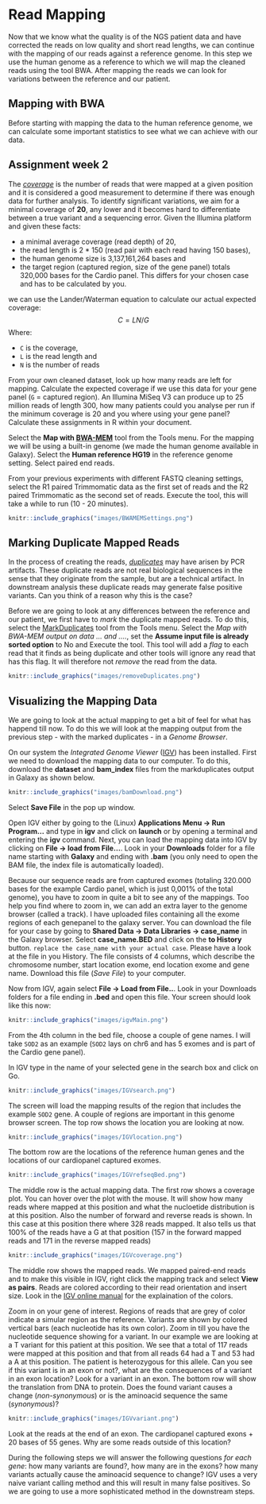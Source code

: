 # Read Mapping
Now that we know what the quality is of the NGS patient data and have corrected the reads on low quality and short read lengths, we can continue with the mapping of our reads against a reference genome. In this step we use the human genome as a reference to which we will map the cleaned reads using the tool BWA. After mapping the reads we can look for variations between the reference and our patient. 

## Mapping with BWA
Before starting with mapping the data to the human reference genome, we can calculate some important statistics to see what we can achieve with our data.

## Assignment week 2
The *[coverage][1]* is the number of reads that were mapped at a given position and it is considered a good measurement to determine if there was enough data for further analysis. To identify significant variations, we aim for a minimal coverage of **20**, any lower and it becomes hard to differentiate between a true variant and a sequencing error. Given the Illumina platform and given these facts:
<ul>
    <li>a minimal average coverage (read depth) of 20,</li>
    <li>the read length is 2 * 150 (read pair with each read having 150 bases),</li>
    <li>the human genome size is 3,137,161,264 bases and</li>
    <li>the target region (captured region, size of the gene panel) totals 320,000 bases for the Cardio panel. This differs for your chosen case and has to be calculated by you.</li>
</ul>

we can use the Lander/Waterman equation to calculate our actual expected coverage: $$C = LN / G $$
Where: 
<ul>
    <li>`C` is the coverage,</li>
    <li>`L` is the read length and</li>
    <li>`N` is the number of reads</li>
</ul>

From your own cleaned dataset, look up how many reads are left for mapping. Calculate the expected coverage if we use this data for your gene panel (`G` = captured region). An Illumina MiSeq V3 can produce up to 25 million reads of length 300, how many patients could you analyse per run if the minimum coverage is 20 and you where using your gene panel? Calculate these assignments in R within your document.

Select the **Map with [BWA-MEM](https://arxiv.org/abs/1303.3997)** tool from the Tools menu. For the mapping we will be using a built-in genome (we made the human genome available in Galaxy). Select the <strong>Human reference HG19</strong> in the reference genome setting. Select paired end reads. 

From your previous experiments with different FASTQ cleaning settings, select the R1 paired Trimmomatic data as the first set of reads and the R2 paired Trimmomatic as the second set of reads. Execute the tool, this will take a while to run (10 - 20 minutes).

```r
knitr::include_graphics("images/BWAMEMSettings.png")
```


[1]: https://en.wikipedia.org/wiki/Coverage_(genetics)

## Marking Duplicate Mapped Reads

In the process of creating the reads, *[duplicates](http://www.cureffi.org/2012/12/11/how-pcr-duplicates-arise-in-next-generation-sequencing/)* may have arisen by PCR artifacts. These duplicate reads are not real biological sequences in the sense that they originate from the sample, but are a technical artifact. In downstream analysis these duplicate reads may generate false positive variants. Can you think of a reason why this is the case?

Before we are going to look at any differences between the reference and our patient, we first have to *mark* the duplicate mapped reads. To do this, select the [MarkDuplicates](http://broadinstitute.github.io/picard/) tool from the Tools menu. Select the *Map with BWA-MEM output on data ... and ....*, set the <strong>Assume input file is already sorted option</strong> to No and Execute the tool. This tool will add a *flag* to each read that it finds as being duplicate and other tools will ignore any read that has this flag. It will therefore not *remove* the read from the data.

```r
knitr::include_graphics("images/removeDuplicates.png")
```


## Visualizing the Mapping Data

We are going to look at the actual mapping to get a bit of feel for what has happend till now. To do this we will look at the mapping output from the previous step - with the marked duplicates - in a *Genome Browser*.  

On our system the *Integrated Genome Viewer* ([IGV](http://software.broadinstitute.org/software/igv/)) has been installed. First we need to download the mapping data to our computer. To do this, download the <strong>dataset</strong> and <strong>bam_index</strong> files from the markduplicates output in Galaxy as shown below. 
 
```r
knitr::include_graphics("images/bamDownload.png")
```

Select <strong>Save File</strong> in the pop up window.

Open IGV either by going to the (Linux) <strong> Applications Menu -> Run Program...</strong> and type in <strong>igv</strong> and click on <strong>launch</strong> or by opening a terminal and entering the **igv** command. Next, you can load the mapping data into IGV by clicking on <strong>File -> load from File...</strong>. Look in your <strong>Downloads</strong> folder for a file name starting with **Galaxy** and ending with <strong>.bam</strong> (you only need to open the BAM file, the index file is automatically loaded).

<!--
The IGV program is standard installed with version 18 of the human reference genome. In our galaxy workflow we have been using the newer 19 version. The first thing we should do is tell IGV where to find the newer genome. 
In IGV select the <strong>genomes menu</strong> and select <strong>Load Genome from File...</strong>. The <strong>Look in:</strong> will show that you are in your home directory. First go to <strong>/</strong>, than select the <strong>commons</strong> folder, next click on the <strong>minor</strong>, <strong>projectgenomics</strong> and <strong>genomes</strong> folders. From the last folder select the <strong>hg19.genome</strong> and click on <strong>Open</strong>.
-->

Because our sequence reads are from captured exomes (totaling 320.000 bases for the example Cardio panel, which is just 0,001% of the total genome), you have to zoom in quite a bit to see any of the mappings. Too help you find where to zoom in, we can add an extra layer to the genome browser (called a track). I have uploaded files containing all the exome regions of each genepanel to the galaxy server. You can download the file for your case by going to <strong>Shared Data -> Data Libraries -> case_name</strong> in the Galaxy browser. Select <strong>case_name.BED</strong> and click on the <strong>to History</strong> button. `replace the case_name with your actual case`. Please have a look at the file in you History. The file consists of 4 columns, which describe the chromosome number, start location exome, end location exome and gene name. Download this file (*Save File*) to your computer.

Now from IGV, again select <strong>File -> Load from File..</strong>. Look in your Downloads folders for a file ending in **.bed** and open this file. Your screen should look like this now:

```r
knitr::include_graphics("images/igvMain.png")
```

From the 4th column in the bed file, choose a couple of gene names. I will take `SOD2` as an example (`SOD2` lays on chr6 and has 5 exomes and is part of the Cardio gene panel).

In IGV type in the name of your selected gene in the search box and click on Go. 

```r
knitr::include_graphics("images/IGVsearch.png")
```

The screen will load the mapping results of the region that includes the example `SOD2` gene. 
A couple of regions are important in this genome browser screen. The top row shows the location you are looking at now. 

```r
knitr::include_graphics("images/IGVlocation.png")
```

The bottom row are the locations of the reference human genes and the locations of our cardiopanel captured exomes. 
```r
knitr::include_graphics("images/IGVrefseqBed.png")
```

The middle row is the actual mapping data. The first row shows a coverage plot. You can hover over the plot with the mouse. It will show how many reads where mapped at this position and what the nucloetide distribution is at this position. Also the number of forward and reverse reads is shown. In this case at this position there where 328 reads mapped. It also tells us that 100% of the reads have a G at that position (157 in the forward mapped reads and 171 in the reverse mapped reads)

```r
knitr::include_graphics("images/IGVcoverage.png")
```

The middle row shows the mapped reads. We mapped paired-end reads and to make this visible in IGV, right click the mapping track and select <strong>View as pairs</strong>. Reads are colored according to their read orientation and insert size. Look in the [IGV online manual](http://www.broadinstitute.org/software/igv/AlignmentData) for the explaination of the colors. 

Zoom in on your gene of interest. Regions of reads that are grey of color indicate a simular region as the reference. Variants are shown by colored vertical bars (each nucleotide has its own color). Zoom in till you have the nucleotide sequence showing for a variant. In our example we are looking at a T variant for this patient at this position.  We see that a total of 117 reads were mapped at this position and that from all reads 64 had a T and 53 had a A at this position. The patient is heterozygous for this allele. Can you see if this variant is in an exon or not?, what are the consequences of a variant in an exon location? Look for a variant in an exon. The bottom row will show the translation from DNA to protein. Does the found variant causes a change (*non-synonymous*) or is the aminoacid sequence the same (*synonymous*)?

```r
knitr::include_graphics("images/IGVvariant.png")
```

Look at the reads at the end of an exon. The cardiopanel captured exons + 20 bases of 55 genes. Why are some reads outside of this location? 

During the following steps we will answer the following questions *for each gene*: how many variants are found?, how many are in the exons? how many variants actually cause the aminoacid sequence to change? IGV uses a very naive variant calling method and this will result in many false positives. So we are going to use a more sophisticated method in the downstream steps.